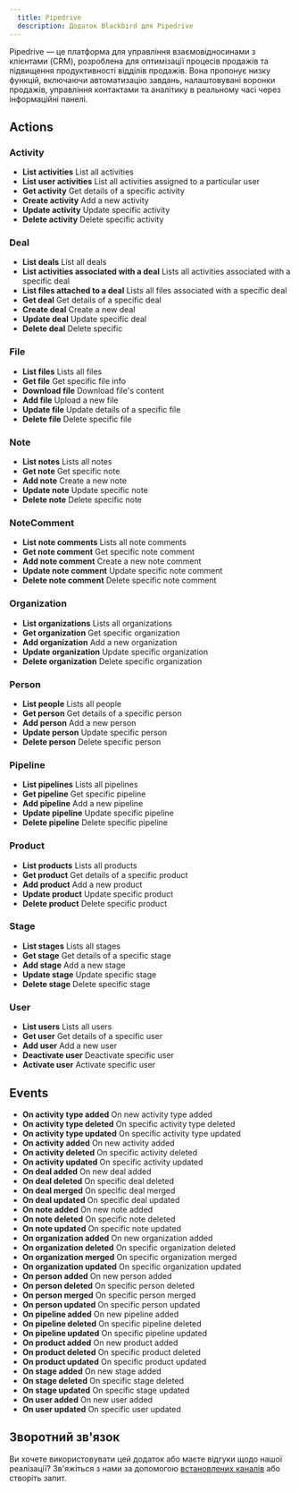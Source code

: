 ```yaml
---
  title: Pipedrive
  description: Додаток Blackbird для Pipedrive
---
```


<LinkCard title="Переглянути на Github" target="_blank" href="https://github.com/bb-io/Pipedrive" icon="github" />

Pipedrive — це платформа для управління взаємовідносинами з клієнтами (CRM), розроблена для оптимізації процесів продажів та підвищення продуктивності відділів продажів. Вона пропонує низку функцій, включаючи автоматизацію завдань, налаштовувані воронки продажів, управління контактами та аналітику в реальному часі через інформаційні панелі.

## Actions

###  Activity
- **List activities** List all activities
- **List user activities** List all activities assigned to a particular user
- **Get activity** Get details of a specific activity
- **Create activity** Add a new activity
- **Update activity** Update specific activity
- **Delete activity** Delete specific activity

###  Deal
- **List deals** List all deals
- **List activities associated with a deal** Lists all activities associated with a specific deal
- **List files attached to a deal** Lists all files associated with a specific deal
- **Get deal** Get details of a specific deal
- **Create deal** Create a new deal
- **Update deal** Update specific deal
- **Delete deal** Delete specific

###  File
- **List files** Lists all files
- **Get file** Get specific file info
- **Download file** Download file's content
- **Add file** Upload a new file
- **Update file** Update details of a specific file
- **Delete file** Delete specific file

###  Note
- **List notes** Lists all notes
- **Get note** Get specific note
- **Add note** Create a new note
- **Update note** Update specific note
- **Delete note** Delete specific note

###  NoteComment
- **List note comments** Lists all note comments
- **Get note comment** Get specific note comment
- **Add note comment** Create a new note comment
- **Update note comment** Update specific note comment
- **Delete note comment** Delete specific note comment

###  Organization
- **List organizations** Lists all organizations
- **Get organization** Get specific organization
- **Add organization** Add a new organization
- **Update organization** Update specific organization
- **Delete organization** Delete specific organization

###  Person
- **List people** Lists all people
- **Get person** Get details of a specific person
- **Add person** Add a new person
- **Update person** Update specific person
- **Delete person** Delete specific person

###  Pipeline
- **List pipelines** Lists all pipelines
- **Get pipeline** Get specific pipeline
- **Add pipeline** Add a new pipeline
- **Update pipeline** Update specific pipeline
- **Delete pipeline** Delete specific pipeline

###  Product
- **List products** Lists all products
- **Get product** Get details of a specific product
- **Add product** Add a new product
- **Update product** Update specific product
- **Delete product** Delete specific product

###  Stage
- **List stages** Lists all stages
- **Get stage** Get details of a specific stage
- **Add stage** Add a new stage
- **Update stage** Update specific stage
- **Delete stage** Delete specific stage

###  User
- **List users** Lists all users
- **Get user** Get details of a specific user
- **Add user** Add a new user
- **Deactivate user** Deactivate specific user
- **Activate user** Activate specific user

## Events

- **On activity type added** On new activity type added
- **On activity type deleted** On specific activity type deleted
- **On activity type updated** On specific activity type updated
- **On activity added** On new activity added
- **On activity deleted** On specific activity deleted
- **On activity updated** On specific activity updated
- **On deal added** On new deal added
- **On deal deleted** On specific deal deleted
- **On deal merged** On specific deal merged
- **On deal updated** On specific deal updated
- **On note added** On new note added
- **On note deleted** On specific note deleted
- **On note updated** On specific note updated
- **On organization added** On new organization added
- **On organization deleted** On specific organization deleted
- **On organization merged** On specific organization merged
- **On organization updated** On specific organization updated
- **On person added** On new person added
- **On person deleted** On specific person deleted
- **On person merged** On specific person merged
- **On person updated** On specific person updated
- **On pipeline added** On new pipeline added
- **On pipeline deleted** On specific pipeline deleted
- **On pipeline updated** On specific pipeline updated
- **On product added** On new product added
- **On product deleted** On specific product deleted
- **On product updated** On specific product updated
- **On stage added** On new stage added
- **On stage deleted** On specific stage deleted
- **On stage updated** On specific stage updated
- **On user added** On new user added
- **On user updated** On specific user updated

## Зворотний зв'язок

Ви хочете використовувати цей додаток або маєте відгуки щодо нашої реалізації? Зв'яжіться з нами за допомогою [встановлених каналів](https://www.blackbird.io/) або створіть запит.